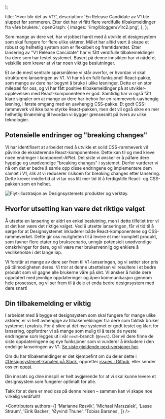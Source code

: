 

  <PostLayout
    content={children}
    heading='Hvor blir det av V1?'
    ingress='En Release Candidate av V1 ble sluppet før sommeren. Etter det har vi fått flere verdifulle tilbakemeldinger fra våre brukere.'
    date='28. august 2024'
    author='Designsystemet'
    imageSrc='/img/bloggen/v1rc2.png'
    imageAlt='Illustrasjon av Designsystemet V1 og spørsmålstegn rundt'
    imageCaption='Designsystemet trenger noen siste justeringer før en full lansering av V1. '
  />
);

  title: 'Hvor blir det av V1?',
  description:
    'En Release Candidate av V1 ble sluppet før sommeren. Etter det har vi fått flere verdifulle tilbakemeldinger fra våre brukere.',
  openGraph: {
    images: '/img/bloggen/v1rc2.png',
  },
};

Som mange av dere vet, har vi jobbet hardt med å utvikle et designsystem som skal fungere for flere ulike aktører. Målet har alltid vært å skape et robust og helhetlig system som er fleksibelt og fremtidsrettet. Etter lansering av "V1 Release Cancidate" har vi fått verdifulle tilbakemeldinger fra dere som har testet systemet. Basert på denne innsikten har vi nådd et veiskille som krever at vi tar noen viktige beslutninger.

Et av de mest sentrale spørsmålene vi står overfor, er hvordan vi skal strukturere lanseringen av V1. Vi har nå en fullt funksjonell React-pakke, som mange av dere har begynt å bruke i ulike løsninger. Dette er en stor milepæl for oss, og vi har fått positive tilbakemeldinger på at utvikler-opplevelsen med React-komponentene er god. Samtidig har vi også fått klare signaler om at mange av dere har behov for en rammeverk-uavhengig løsning, i første omgang med en uavhengig CSS-pakke. Et godt CSS-rammeverk vil ikke bare styrke React-pakken, men det vil også sikre en mer helhetlig tilnærming til hvordan vi bygger grensesnitt på tvers av ulike teknologier. 

## Potensielle endringer og "breaking changes"
Vi har identifisert at arbeidet med å utvikle et solid CSS-rammeverk vil påvirke de eksisterende React-komponentene. Dette kan til og med kreve noen endringer i komponent-APIet. Det siste vi ønsker er å påføre dere hyppige og unødvendige "breaking changes" i systemet. Derfor vurderer vi nå om det er bedre å samle opp disse endringene og implementere dem samlet i V1, slik at vi reduserer risikoen for breaking changes etter lansering. Dette krever imidlertid at vi tar oss litt mer tid til å ferdigstille React- og CSS-pakken som en helhet.

<Image
  src='/img/bloggen/v1-flyt.png'
  alt='Flyt-illustrasjon av Designsystemets produkter og verktøy.'
  caption='Designsystemet består i dag av flere produkter, inkludert Temabygger, Design-tokens, Figma bibliotek, CSS rammeverk, React bibliotek, Tema pakke og CLI (Kommandoverktøy). Alle disse delene av systemet skal fungere sømløst sammen og gi en sammenhengende opplevelse for brukerne.'
  boxShadow={false}
/>


## Hvorfor utsetting kan være det riktige valget
Å utsette en lansering er aldri en enkel beslutning, men i dette tilfellet tror vi at det kan være det riktige valget. Ved å utsette lanseringen, får vi tid til å sørge for at Designsystemet inkluderer både React-komponentene og CSS-rammeverket. Dette gir oss muligheten til å levere et mer komplett produkt, som favner flere etater og brukscenario, unngår potensielt unødvendige omskrivinger for dere, og vil være mer brukervennlig og enklere å vedlikeholde i det lange løp.

Vi forstår at mange av dere ser frem til V1-lanseringen, og vi setter stor pris på tålmodigheten deres. Vi tror at denne utsettelsen vil resultere i et bedre produkt som vil gagne alle brukerne våre på sikt. Vi ønsker å holde dere oppdatert med jevnlige oppdateringer og åpen kommunikasjon gjennom hele prosessen, og vi ser frem til å dele et enda bedre designsystem med dere snart!

## Din tilbakemelding er viktig
I arbeidet med å bygge et designsystem som skal fungere for mange ulike aktører, er vi helt avhengige av tilbakemeldinger fra dere som faktisk bruker systemet i praksis. For å sikre at det nye systemet er godt testet og klart for lansering, oppfordrer vi så mange som mulig til å teste de nyeste endringene som legges ut i vår `next`-branch (`@next`). Der vil dere finne de siste oppdateringene og nye funksjoner som vi vurderer å inkludere i den endelige lanseringen av V1. [Se siste gjeldende next-versjoner her](https://github.com/digdir/designsystemet/releases).

Om du har tilbakemeldinger er det kjempefint om du deler dette i [#Designsystemet-kanalen på Slack](https://join.slack.com/t/designsystemet/shared_invite/zt-2438eotl3-a4266Vd2IeqMWO8TBw5PrQ), oppretter [issues i Github](https://github.com/digdir/designsystemet/issues/new/choose), eller sender oss en [epost](mailto:designsystem@digdir.no). 

Din innsats og dine innspill er helt avgjørende for at vi skal kunne levere et designsystem som fungerer optimalt for alle.

Takk for at dere er med oss på denne reisen – sammen kan vi skape noe virkelig verdifullt!

<Contributors
  authors={[
    'Marianne Røsvik',
    'Michael Marszalek',
    'Lasse Straum',
    'Eirik Backer',
    'Øyvind Thune',
    'Tobias Barsnes',
  ]}
/>

<br/>
